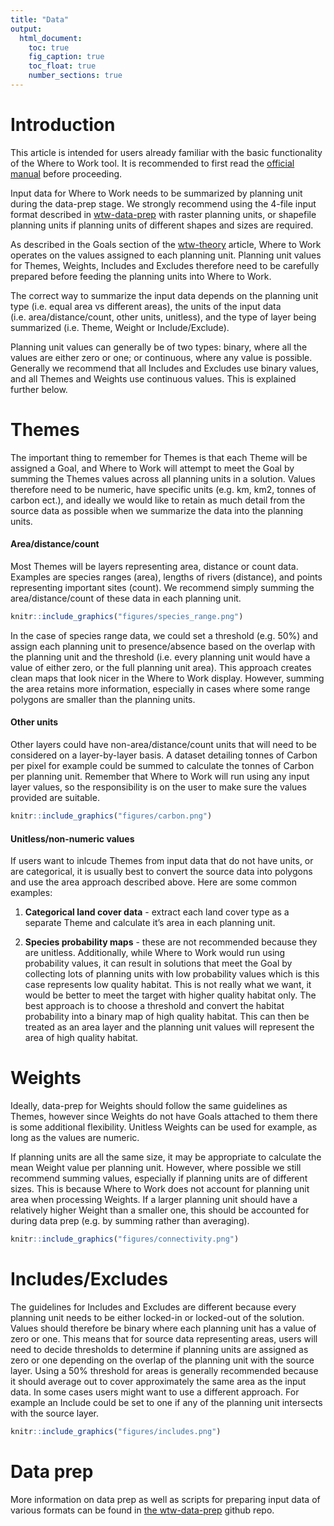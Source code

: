 ```yaml
---
title: "Data"
output:
  html_document:
    toc: true
    fig_caption: true
    toc_float: true
    number_sections: true
---
```


# Introduction

This article is intended for users already familiar with the basic functionality
of the Where to Work tool. It is recommended to first read the [official manual](https://ncc-cnc.github.io/wheretowork/articles/articles/wtw_manual.html)
before proceeding.

Input data for Where to Work needs to be summarized by planning unit during the 
data-prep stage. We strongly recommend using the 4-file input format described in
[wtw-data-prep](https://github.com/NCC-CNC/wtw-data-prep) with raster planning units,
or shapefile planning units if planning units of different shapes and sizes are 
required.

As described in the Goals section of the [wtw-theory](https://ncc-cnc.github.io/wheretowork/articles/articles/wtw_theory.html#goals) article, Where to Work
operates on the values assigned to each planning unit. Planning unit
values for Themes, Weights, Includes and Excludes therefore need to be carefully
prepared before feeding the planning units into Where to Work. 

The correct way to summarize the input data depends on the
planning unit type (i.e. equal area vs different areas), the units of the input data 
(i.e. area/distance/count, other units, unitless), and the type of layer being 
summarized (i.e. Theme, Weight or Include/Exclude).

Planning unit values can generally be of two types: binary, where all the values
are either zero or one; or continuous, where any value is possible. Generally we 
recommend that all Includes and Excludes use binary values, and all Themes and 
Weights use continuous values. This is explained further below.

# Themes

The important thing to remember for Themes is that each Theme will be assigned a
Goal, and Where to Work will attempt to meet the Goal by summing the Themes values
across all planning units in a solution. Values therefore need to be numeric, have 
specific units (e.g. km, km2, tonnes of carbon ect.), and ideally we would like to 
retain as much detail from the source data as possible when we summarize the data 
into the planning units.

#### Area/distance/count

Most Themes will be layers representing area, distance or count data. Examples 
are species ranges (area), lengths of rivers (distance), and points representing
important sites (count). We recommend simply summing the area/distance/count of
these data in each planning unit.

```r
knitr::include_graphics("figures/species_range.png")
```


In the case of species range data, we could set a threshold (e.g. 50%) and assign 
each planning unit to presence/absence based on the overlap with the 
planning unit and the threshold (i.e. every planning unit would have a value of either
zero, or the full planning unit area). This approach creates clean maps that look
nicer in the Where to Work display. However, summing the area retains more information,
especially in cases where some range polygons are smaller than the planning units.

#### Other units

Other layers could have non-area/distance/count units that will need to be considered
on a layer-by-layer basis. A dataset detailing tonnes of Carbon per pixel for example
could be summed to calculate the tonnes of Carbon per planning unit. Remember that 
Where to Work will run using any input layer values, so the responsibility
is on the user to make sure the values provided are suitable.
```r
knitr::include_graphics("figures/carbon.png")
```


#### Unitless/non-numeric values

If users want to inlcude Themes from input data that do not have units, or are 
categorical, it is usually best to convert the source data into polygons and use
the area approach described above. Here are some common examples:

1. **Categorical land cover data** - extract each land cover type as a separate 
Theme and calculate it's area in each planning unit.

2. **Species probability maps** - these are not recommended because they are unitless.
Additionally, while Where to Work would run using probability values, it can result
in solutions that meet the Goal by collecting lots of planning units with low
probability values which is this case represents low quality habitat. This is not
really what we want, it would be better to meet the target with higher quality 
habitat only. The best approach is to choose a threshold and convert the habitat 
probability into a binary map of high quality habitat. This can then be treated 
as an area layer and the planning unit values will represent the area of high 
quality habitat.


# Weights

Ideally, data-prep for Weights should follow the same guidelines as Themes,
however since Weights do not have Goals attached to them there is some additional
flexibility. Unitless Weights can be used for example, as long as the values
are numeric.

If planning units are all the same size, it may be appropriate to calculate the mean
Weight value per planning unit. However, where possible we still recommend summing
values, especially if planning units are of different sizes. This is because Where
to Work does not account for planning unit area when processing Weights. If a
larger planning unit should have a relatively higher Weight than a smaller one,
this should be accounted for during data prep (e.g. by summing rather than averaging).

```r
knitr::include_graphics("figures/connectivity.png")
```


# Includes/Excludes

The guidelines for Includes and Excludes are different because every planning unit
needs to be either locked-in or locked-out of the solution. Values should therefore
be binary where each planning unit has a value of zero or one. This means that for
source data representing areas, users will need to decide thresholds to determine 
if planning units are assigned as zero or one depending on the overlap of the 
planning unit with the source layer. Using a 50% threshold for areas is generally
recommended because it should average out to cover approximately the same area as 
the input data. In some cases users might want to use a different approach. For 
example an Include could be set to one if any of the planning unit intersects with 
the source layer.

```r
knitr::include_graphics("figures/includes.png")
```

# Data prep

More information on data prep as well as scripts for preparing input data of various
formats can be found in [the wtw-data-prep](https://github.com/NCC-CNC/wtw-data-prep) 
github repo.